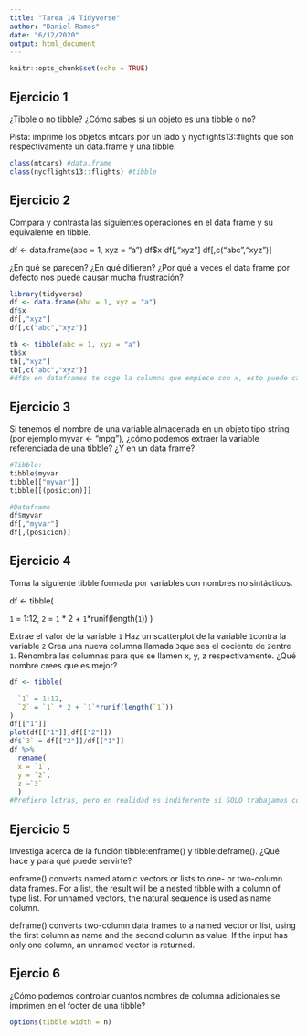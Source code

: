 ```yaml
---
title: "Tarea 14 Tidyverse"
author: "Daniel Ramos"
date: "6/12/2020"
output: html_document
---
```


```r
knitr::opts_chunk$set(echo = TRUE)
```

## Ejercicio 1
¿Tibble o no tibble? ¿Cómo sabes si un objeto es una tibble o no?

Pista: imprime los objetos mtcars por un lado y nycflights13::flights que son respectivamente un data.frame y una tibble.

```r
class(mtcars) #data.frame
class(nycflights13::flights) #tibble
```

## Ejercicio 2

Compara y contrasta las siguientes operaciones en el data frame y su equivalente en tibble. 

df <- data.frame(abc = 1, xyz = "a")
df$x
df[,"xyz"]
df[,c("abc","xyz")]

¿En qué se parecen? 
¿En qué difieren? 
¿Por qué a veces el data frame por defecto nos puede causar mucha frustración?

```r
library(tidyverse)
df <- data.frame(abc = 1, xyz = "a")
df$x
df[,"xyz"]
df[,c("abc","xyz")]

tb <- tibble(abc = 1, xyz = "a")
tb$x
tb[,"xyz"]
tb[,c("abc","xyz")]
#df$x en dataframes te coge la columna que empiece con x, esto puede causar error cogiendo columnas que no son, en tibbles da un error.
```

## Ejercicio 3

Si tenemos el nombre de una variable almacenada en un objeto tipo string (por ejemplo myvar <- "mpg"), ¿cómo podemos extraer la variable referenciada de una tibble? ¿Y en un data frame?

```r
#Tibble:
tibble$myvar
tibble[["myvar"]]
tibble[[(posicion)]]

#Dataframe
df$myvar
df[,"myvar"]
df[,(posicion)]

```

## Ejercicio 4

Toma la siguiente tibble formada por variables con nombres no sintácticos.

df <- tibble(

  `1` = 1:12,
  `2` = `1` * 2 + `1`*runif(length(`1`))
)

Extrae el valor de la variable `1`
Haz un scatterplot de la variable `1`contra la variable `2`
Crea una nueva columna llamada `3`que sea el cociente de `2`entre `1`.
Renombra las columnas para que se llamen x, y, z respectivamente.
¿Qué nombre crees que es mejor?

```r
df <- tibble(

  `1` = 1:12,
  `2` = `1` * 2 + `1`*runif(length(`1`))
)
df[["1"]]
plot(df[["1"]],df[["2"]])
df$`3` = df[["2"]]/df[["1"]]
df %>% 
  rename(
  x = `1`,
  y = `2`,
  z =`3` 
  )
#Prefiero letras, pero en realidad es indiferente si SOLO trabajamos con tibbles
```

## Ejercicio 5

Investiga acerca de la función tibble:enframe() y tibble:deframe(). ¿Qué hace y para qué puede servirte?

enframe() converts named atomic vectors or lists to one- or two-column data frames. For a list, the result will be a nested tibble with a column of type list. For unnamed vectors, the natural sequence is used as name column.

deframe() converts two-column data frames to a named vector or list, using the first column as name and the second column as value. If the input has only one column, an unnamed vector is returned.

## Ejercio 6

¿Cómo podemos controlar cuantos nombres de columna adicionales se imprimen en el footer de una tibble?

```r
options(tibble.width = n)
```




